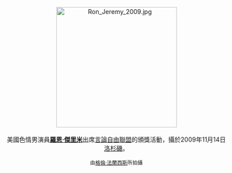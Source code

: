 <center>
[[File:Ron_Jeremy_2009.jpg|275px]]
<br><br>
美國色情男演員'''[[羅恩·傑里米|羅恩·傑里米]]'''出席[[言論自由聯盟|言論自由聯盟]]的頒獎活動，攝於2009年11月14日[[洛杉磯|洛杉磯]]。
<p>
<small>由[[:en:User:Toglenn|格倫·法蘭西斯]]所拍攝</small>
</center>